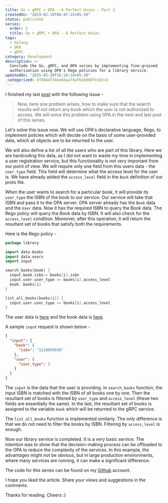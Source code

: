 ```yaml
---
title: Go + gRPC + OPA - A Perfect Union - Part 3
createdOn: "2019-02-18T06:47:15+05:30"
status: published
series:
  order: 3
  title: Go + gRPC + OPA - A Perfect Union
tags:
  - Golang
  - OPA
  - gRPC
category: Development
description: >-
  Conclude the Go, gRPC, and OPA series by implementing fine-grained
  authorization using OPA's Rego policies for a library service.
updatedOn: "2025-05-29T16:18:19+05:30"
_categorized: 4f884d734eebdaa74af61b068fe102c4
---
```


I finished my last [post](/notes/go-grpc-opa-a-perfect-union-part-2/) with the
following issue -

> Now, here one problem arises, how to make sure that the search results will
> not return any book which the user is not authorized to access. We will solve
> this problem using OPA in the next and last post of this series.

Let's solve this issue now. We will use OPA's declarative language, Rego, to
implement policies which will decide on the basis of some user-provided data,
which all objects are to be returned to the user.

We will also define a list of all the users who are part of this library. Here
we are hardcoding this data, as I did not want to waste my time in implementing
a user registration service, but this functionality is not very important from
our point of view. We will require only one field from this users data - the
`user_type` field. This field will determine what the access level for the user
is. We have already added the `access_level` field in the `Book` definition of
our proto file.

When the user wants to search for a particular book, it will provide its
`user_type` the ISBN of the book to our service. Our service will take that ISBN
and pass it to the OPA server. OPA server already has the `Book` data and the
`User` data. Now it has the required ISBN to query the Book data. The Rego
policy will query the Book data by ISBN. It will also check for the
`access_level` condition. Moreover, after this operation, it will return the
resultant set of books that satisfy both the requirements.

Here is the Rego policy -

```go
package library

import data.books
import data.users
import input

search_books[book] {
  input.book.isbn:= books[i].isbn
  input.user.user_type >= books[i].access_level
  book: books[i]
}

list_all_books[books[i]] {
  input.user.user_type >= books[i].access_level
}
```

The user data is
[here](https://github.com/yashhere/go-library-service/blob/master/OPA/users.json)
and the book data is
[here](https://github.com/yashhere/go-library-service/blob/master/add_books.sh).

A sample `input` request is shown below -

```json
{
  "input": {
    "book": {
      "isbn": "1128959038"
    },
    "user": {
      "user_type": 3
    }
  }
}
```

The `input` is the data that the user is providing. In `search_books` function,
the input ISBN is matched with the ISBN of all books one by one. Then the
resultant set of books is filtered by `user_type` and `access_level` (these two
fields are essentially the same). In the last, the resultant set of books is
assigned to the variable `book` which will be returned to the gRPC service.

The `list_all_books` function is implemented similarly. The only difference is
that we do not need to filter the books by ISBN. Filtering by `access_level` is
enough.

Now our library service is completed. It is a very basic service. The intention
was to show that the decision-making process can be offloaded to the OPA to
reduce the complexity of the services. In this example, the advantages might not
be obvious, but in large production environments, where many services are
running, it can make a significant difference.

The code for this series can be found on my
[Github](https://github.com/yashhere/go-library-service) account.

I hope you liked the article. Share your views and suggestions in the comments.

Thanks for reading. Cheers :)
